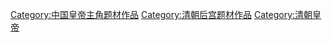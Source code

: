 [[Category:中国皇帝主角题材作品|Category:中国皇帝主角题材作品]]
[[Category:清朝后宫题材作品|Category:清朝后宫题材作品]]
[[Category:清朝皇帝|Category:清朝皇帝]]